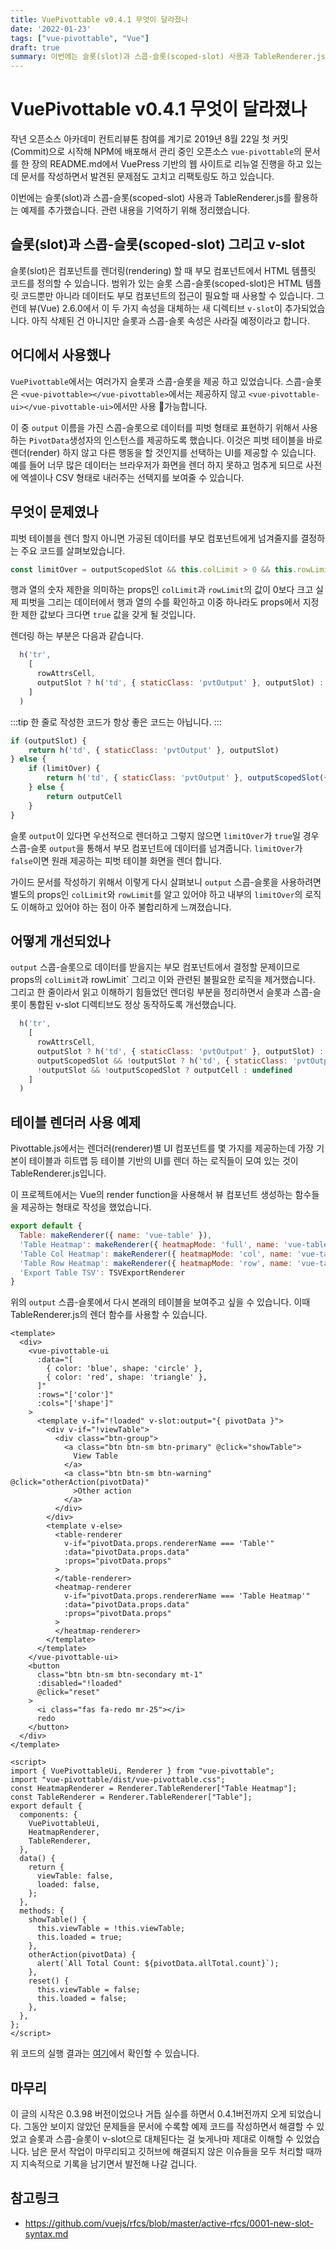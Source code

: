 ```yaml
---
title: VuePivottable v0.4.1 무엇이 달라졌나
date: '2022-01-23'
tags: ["vue-pivottable", "Vue"]
draft: true
summary: 이번에는 슬롯(slot)과 스콥-슬롯(scoped-slot) 사용과 TableRenderer.js를 활용하는 예제를 추가했습니다. 관련 내용을 기억하기 위해 정리했습니다.
---
```


# VuePivottable v0.4.1 무엇이 달라졌나

작년 오픈소스 아카데미 컨트리뷰톤 참여를 계기로 2019년 8월 22일 첫 커밋(Commit)으로 시작해 NPM에 배포해서 관리 중인 오픈소스 `vue-pivottable`의 문서를 한 장의 README.md에서 VuePress 기반의 웹 사이트로 리뉴얼 진행을 하고 있는데 문서를 작성하면서 발견된 문제점도 고치고 리팩토링도 하고 있습니다.

이번에는 슬롯(slot)과 스콥-슬롯(scoped-slot) 사용과 TableRenderer.js를 활용하는 예제를 추가했습니다. 관련 내용을 기억하기 위해 정리했습니다.

## 슬롯(slot)과 스콥-슬롯(scoped-slot) 그리고 v-slot

슬롯(slot)은 컴포넌트를 렌더링(rendering) 할 때 부모 컴포넌트에서 HTML 템플릿 코드를 정의할 수 있습니다. 범위가 있는 슬롯 스콥-슬롯(scoped-slot)은 HTML 템플릿 코드뿐만 아니라 데이터도 부모 컴포넌트의 접근이  필요할 때 사용할 수 있습니다. 그런데 뷰(Vue) 2.6.0에서 이 두 가지 속성을 대체하는 새 디렉티브 `v-slot`이 추가되었습니다. 아직 삭제된 건 아니지만 슬롯과 스콥-슬롯 속성은 사라질 예정이라고 합니다.

## 어디에서 사용했나

`VuePivottable`에서는 여러가지 슬롯과 스콥-슬롯을 제공 하고 있었습니다. 스콥-슬롯은 `<vue-pivottable></vue-pivottable>`에서는 제공하지 않고 `<vue-pivottable-ui></vue-pivottable-ui>`에서만 사용 가능합니다.

이 중 `output` 이름을 가진 스콥-슬롯으로 데이터를 피벗 형태로 표현하기 위해서 사용하는 `PivotData`생성자의 인스턴스를 제공하도록 했습니다. 이것은 피벗 테이블을 바로 렌더(render) 하지 않고 다른 행동을 할 것인지를 선택하는 UI를 제공할 수 있습니다. 예를 들어 너무 많은 데이터는 브라우저가 화면을 렌더 하지 못하고 멈추게 되므로 사전에 엑셀이나 CSV 형태로 내러주는 선택지를 보여줄 수 있습니다.

## 무엇이 문제였나

피벗 테이블을 렌더 할지 아니면 가공된 데이터를 부모 컴포넌트에게 넘겨줄지를 결정하는 주요 코드를 살펴보았습니다.

```js
const limitOver = outputScopedSlot && this.colLimit > 0 && this.rowLimit > 0 && (pivotData.getColKeys().length > this.colLimit || pivotData.getRowKeys().length > this.rowLimit)
```

행과 열의 숫자 제한을 의미하는 props인 `colLimit`과  `rowLimit`의 값이 0보다 크고 실제 피벗을 그리는 데이터에서 행과 열의 수를 확인하고 이중 하나라도 props에서 지정한 제한 값보다 크다면 `true` 값을 갖게 될 것입니다.

렌더링 하는 부분은 다음과 같습니다.

```js
  h('tr',
    [
      rowAttrsCell,
      outputSlot ? h('td', { staticClass: 'pvtOutput' }, outputSlot) : limitOver ? h('td', { staticClass: 'pvtOutput' }, outputScopedSlot({ pivotData: new PivotData(props) })) : outputCell
    ]
  )
```

:::tip
한 줄로 작성한 코드가 항상 좋은 코드는 아닙니다.
:::

```js
if (outputSlot) {
    return h('td', { staticClass: 'pvtOutput' }, outputSlot)
} else {
    if (limitOver) {
        return h('td', { staticClass: 'pvtOutput' }, outputScopedSlot({ pivotData: new PivotData(props) }))
    } else {
        return outputCell
    }
}

```

슬롯 `output`이 있다면 우선적으로 렌더하고 그렇지 않으면 `limitOver`가 `true`일 경우 스콥-슬롯 `output`을 통해서 부모 컴포넌트에 데이터를 넘겨줍니다. `limitOver`가 `false`이면 원래 제공하는 피벗 테이블 화면을 렌더 합니다.

가이드 문서를 작성하기 위해서 이렇게 다시 살펴보니 `output` 스콥-슬롯을 사용하려면 별도의 props인 `colLimit`와 `rowLimit`를 알고 있어야 하고 내부의 `limitOver`의 로직도 이해하고 있어야 하는 점이 아주 불합리하게 느껴졌습니다.

## 어떻게 개선되었나

`output` 스콥-슬롯으로 데이터를 받을지는 부모 컴포넌트에서 결정할 문제이므로 props의 `colLimit`과 rowLimit` 그리고 이와 관련된 불필요한 로직을 제거했습니다. 그리고 한 줄이라서 읽고 이해하기 힘들었던 렌더링 부분을 정리하면서 슬롯과 스콥-슬롯이 통합된 v-slot 디렉티브도 정상 동작하도록 개선했습니다.

```js
  h('tr',
    [
      rowAttrsCell,
      outputSlot ? h('td', { staticClass: 'pvtOutput' }, outputSlot) : undefined,
      outputScopedSlot && !outputSlot ? h('td', { staticClass: 'pvtOutput' }, outputScopedSlot({ pivotData })) : undefined,
      !outputSlot && !outputScopedSlot ? outputCell : undefined
    ]
  )
```

## 테이블 렌더러 사용 예제

Pivottable.js에서는 렌더러(renderer)별 UI 컴포넌트를  몇 가지를 제공하는데 가장 기본이 테이블과 히트맵 등 테이블 기반의 UI를 렌더 하는 로직들이 모여 있는 것이 TableRenderer.js입니다.

이 프로젝트에서는 Vue의 render function을 사용해서 뷰 컴포넌트 생성하는 함수들을 제공하는 형태로 작성을 했었습니다.

```js
export default {
  Table: makeRenderer({ name: 'vue-table' }),
  'Table Heatmap': makeRenderer({ heatmapMode: 'full', name: 'vue-table-heatmap' }),
  'Table Col Heatmap': makeRenderer({ heatmapMode: 'col', name: 'vue-table-col-heatmap' }),
  'Table Row Heatmap': makeRenderer({ heatmapMode: 'row', name: 'vue-table-col-heatmap' }),
  'Export Table TSV': TSVExportRenderer
}
```

위의 `output` 스콥-슬롯에서 다시 본래의 테이블을 보여주고 싶을 수 있습니다. 이때 TableRenderer.js의 렌더 함수를 사용할 수 있습니다.

```vue{11-35,43-44,48-49}
<template>
  <div>
    <vue-pivottable-ui
      :data="[
        { color: 'blue', shape: 'circle' },
        { color: 'red', shape: 'triangle' },
      ]"
      :rows="['color']"
      :cols="['shape']"
    >
      <template v-if="!loaded" v-slot:output="{ pivotData }">
        <div v-if="!viewTable">
          <div class="btn-group">
            <a class="btn btn-sm btn-primary" @click="showTable">
              View Table
            </a>
            <a class="btn btn-sm btn-warning" @click="otherAction(pivotData)"
              >Other action
            </a>
          </div>
        </div>
        <template v-else>
          <table-renderer
            v-if="pivotData.props.rendererName === 'Table'"
            :data="pivotData.props.data"
            :props="pivotData.props"
          >
          </table-renderer>
          <heatmap-renderer
            v-if="pivotData.props.rendererName === 'Table Heatmap'"
            :data="pivotData.props.data"
            :props="pivotData.props"
          >
          </heatmap-renderer>
        </template>
      </template>
    </vue-pivottable-ui>
    <button
      class="btn btn-sm btn-secondary mt-1"
      :disabled="!loaded"
      @click="reset"
    >
      <i class="fas fa-redo mr-25"></i>
      redo
    </button>
  </div>
</template>

<script>
import { VuePivottableUi, Renderer } from "vue-pivottable";
import "vue-pivottable/dist/vue-pivottable.css";
const HeatmapRenderer = Renderer.TableRenderer["Table Heatmap"];
const TableRenderer = Renderer.TableRenderer["Table"];
export default {
  components: {
    VuePivottableUi,
    HeatmapRenderer,
    TableRenderer,
  },
  data() {
    return {
      viewTable: false,
      loaded: false,
    };
  },
  methods: {
    showTable() {
      this.viewTable = !this.viewTable;
      this.loaded = true;
    },
    otherAction(pivotData) {
      alert(`All Total Count: ${pivotData.allTotal.count}`);
    },
    reset() {
      this.viewTable = false;
      this.loaded = false;
    },
  },
};
</script>
```

위 코드의 실행 결과는 [여기](https://codesandbox.io/s/vue-pivottable-ui-outputscopedslot-rcp9k?from-embed=&file=/src/App.vue)에서 확인할 수 있습니다.

## 마무리

이 글의 시작은 0.3.98 버전이었으나 거듭 실수를 하면서 0.4.1버전까지 오게 되었습니다. 그동안 보이지 않았던 문제들을 문서에 수록할 예제 코드를 작성하면서 해결할 수 있었고 슬롯과 스콥-슬롯이 v-slot으로 대체된다는 걸 늦게나마 제대로 이해할 수 있었습니다. 남은 문서 작업이 마무리되고 깃허브에 해결되지 않은 이슈들을 모두 처리할 때까지 지속적으로 기록을 남기면서 발전해 나갈 겁니다.

## 참고링크

* <https://github.com/vuejs/rfcs/blob/master/active-rfcs/0001-new-slot-syntax.md>

